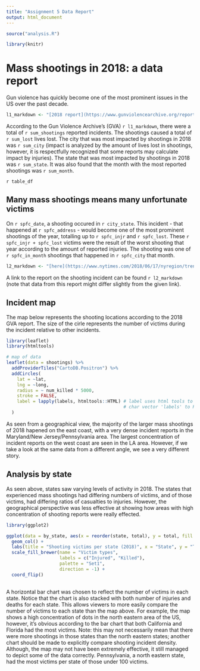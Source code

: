 ```yaml
---
title: "Assignment 5 Data Report"
output: html_document
---
```


``` r
source("analysis.R")

library(knitr)
```

# Mass shootings in 2018: a data report

Gun violence has quickly become one of the most prominent issues in the US
over the past decade.

``` r
l1_markdown <- "[2018 report](https://www.gunviolencearchive.org/reports/mass-shooting)"
```

According to the Gun Violence Archive's (GVA) `r l1_markdown`, there were a 
total of `r sum_shootings` reported incidents. The shootings caused a total of
`r sum_lost` lives lost. The city that was most impacted by shootings in 2018
was `r sum_city` (impact is analyzed by the amount of lives lost in shootings,
however, it is respectfully recognized that some reports may calculate impact by
injuries). The state that was most impacted by shootings in 2018 was 
`r sum_state`. It was also found that the month with the most reported shootings
was `r sum_month`.

`r table_df`

## Many mass shootings means many unfortunate victims

On `r spfc_date`, a shooting occured in `r city_state`. This incident - that
happened at `r spfc_address` - would become one of the most prominent shootings
of the year, totalling up to `r spfc_injr` and `r spfc_lost`. These 
`r spfc_injr + spfc_lost` victims were the result of the worst shooting that 
year according to the amount of reported injuries. The shooting was one of
`r spfc_in_month` shootings that happened in `r spfc_city` that month.

``` r
l2_markdown <- "[here](https://www.nytimes.com/2018/06/17/nyregion/trenton-mass-shooting.html)"
```

A link to the report on the shooting incident can be found `r l2_markdown`
(note that data from this report might differ slightly from the given link).

## Incident map

The map below represents the shooting locations according to the 2018 GVA
report. The size of the cirle represents the number of victims during the
incident relative to other incidents.

``` r
library(leaflet)
library(htmltools)

# map of data
leaflet(data = shootings) %>%
  addProviderTiles("CartoDB.Positron") %>%
  addCircles(
    lat = ~lat,
    lng = ~long,
    radius = ~ num_killed * 5000,
    stroke = FALSE,
    label = lapply(labels, htmltools::HTML) # label uses html tools to convert
                                            # char vector 'labels' to HTML
  )
```

As seen from a geographical view, the majority of the larger mass shootings of
2018 hapened on the east coast, with a very dense incident reports in the 
Maryland/New Jersey/Pennsylvania area. The largest concentration of incident reports on the
west coast are seen in the LA area. However, if we take a look at the same data
from a different angle, we see a very different story.

## Analysis by state

As seen above, states saw varying levels of activity in 2018. The states that
experienced mass shootings had differing numbers of victims, and of those
victims, had differing ratios of casualties to injuries. However, the
geographical perspective was less effective at showing how areas with high
concentration of shooting reports were really effected.

``` r
library(ggplot2)

ggplot(data = by_state, aes(x = reorder(state, total), y = total, fill = victim_type)) +
  geom_col() +
  labs(title = "Shooting victims per state (2018)", x = "State", y = "Total victims") +
  scale_fill_brewer(name = "Victim types",
                    labels = c("Injured", "Killed"),
                    palette = "Set1",
                    direction = -1) +
  coord_flip()
  

```

A horizontal bar chart was chosen to reflect the number of victims in each 
state. Notice that the chart is also stacked with both number of injuries
and deaths for each state. This allows viewers to more easily compare the
number of victims to each state than the map above. For example, the map shows
a high concentration of dots in the north eastern area of the US, however, it's
obvious according to the bar chart that both California and Florida had the 
most victims. Note: this may not necessarily mean that there were more 
shootings in those states than the north eastern states; another chart should
be made to explicitly compare shooting incident density. Although, the map may
not have been extremely effective, it still managed to depict some of the data
correctly. Pennsylvania, a north eastern state, had the most victims per state
of those under 100 victims.




